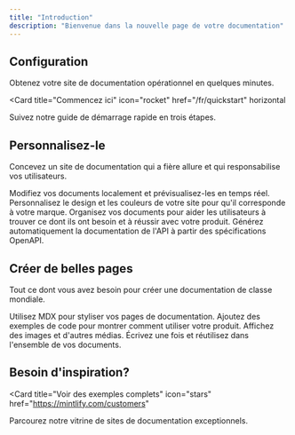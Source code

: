 ```yaml
---
title: "Introduction"
description: "Bienvenue dans la nouvelle page de votre documentation"
---
```


## Configuration

Obtenez votre site de documentation opérationnel en quelques minutes.

<Card
  title="Commencez ici"
  icon="rocket"
  href="/fr/quickstart"
  horizontal
>
  Suivez notre guide de démarrage rapide en trois étapes.
</Card>

## Personnalisez-le

Concevez un site de documentation qui a fière allure et qui responsabilise vos utilisateurs.

<Columns cols={2}>
  <Card
    title="Modifier localement"
    icon="pen-to-square"
    href="/fr/development"
  >
    Modifiez vos documents localement et prévisualisez-les en temps réel.
  </Card>
  <Card
    title="Personnalisez votre site"
    icon="palette"
    href="/essentials/settings"
  >
    Personnalisez le design et les couleurs de votre site pour qu'il corresponde à votre marque.
  </Card>
    <Card
    title="Configurer la navigation"
    icon="map"
    href="/essentials/navigation"
  >
    Organisez vos documents pour aider les utilisateurs à trouver ce dont ils ont besoin et à réussir avec votre produit.
  </Card>
  <Card
    title="Documentation de l'API"
    icon="terminal"
    href="/fr/api-reference/introduction"
  >
    Générez automatiquement la documentation de l'API à partir des spécifications OpenAPI.
  </Card>
</Columns>

## Créer de belles pages

Tout ce dont vous avez besoin pour créer une documentation de classe mondiale.

<Columns cols={2}>
  <Card
    title="Écrire avec MDX"
    icon="pen-fancy"
    href="/essentials/markdown"
  >
    Utilisez MDX pour styliser vos pages de documentation.
  </Card>
  <Card
    title="Exemples de code"
    icon="code"
    href="/essentials/code"
  >
    Ajoutez des exemples de code pour montrer comment utiliser votre produit.
  </Card>
  <Card
    title="Images"
    icon="image"
    href="/essentials/images"
  >
    Affichez des images et d'autres médias.
  </Card>
  <Card
    title="Extraits réutilisables"
    icon="recycle"
    href="/essentials/reusable-snippets"
  >
    Écrivez une fois et réutilisez dans l'ensemble de vos documents.
  </Card>
</Columns>

## Besoin d'inspiration?

<Card
  title="Voir des exemples complets"
  icon="stars"
  href="https://mintlify.com/customers"
>
  Parcourez notre vitrine de sites de documentation exceptionnels.
</Card>
